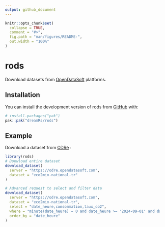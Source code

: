 ```yaml
---
output: github_document
---
```


<!-- README.md is generated from README.Rmd. Please edit that file -->

```r
knitr::opts_chunk$set(
  collapse = TRUE,
  comment = "#>",
  fig.path = "man/figures/README-",
  out.width = "100%"
)
```

# rods

<!-- badges: start -->
<!-- badges: end -->

Download datasets from [OpenDataSoft](https://www.opendatasoft.com/en/) platforms.

## Installation

You can install the development version of rods from [GitHub](https://github.com/dreamRs/rods) with:

```r
# install.packages("pak")
pak::pak("dreamRs/rods")
```

## Example

Download a dataset from [ODRé](https://odre.opendatasoft.com) :

```r
library(rods)
# Donwload entire dataset
download_dataset(
  server = "https://odre.opendatasoft.com",
  dataset = "eco2mix-national-tr"
)

# Advanced request to select and filter data
download_dataset(
  server = "https://odre.opendatasoft.com",
  dataset = "eco2mix-national-tr",
  select = "date_heure,consommation,taux_co2",
  where = "minute(date_heure) = 0 and date_heure >= '2024-09-01' and date_heure < '2024-10-01'",
  order_by = "date_heure"
)
```

